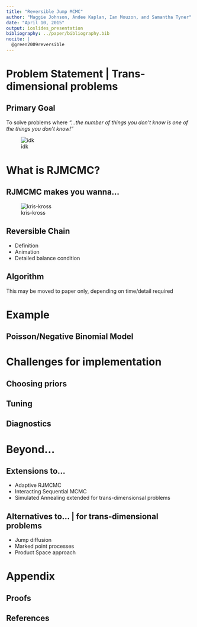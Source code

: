 ```yaml
---
title: "Reversible Jump MCMC"
author: "Maggie Johnson, Andee Kaplan, Ian Mouzon, and Samantha Tyner"
date: "April 10, 2015"
output: ioslides_presentation
bibliography: ../paper/bibliography.bib
nocite: | 
  @green2009reversible
---
```


# Problem Statement | Trans-dimensional problems

## Primary Goal

To solve problems where
*"...the number of things you don’t know is one of the things you don’t know!"*

![idk](images/idk_idk.jpg)

# What is RJMCMC?

## RJMCMC makes you wanna...

![kris-kross](images/kris_kross.gif)

## Reversible Chain

  - Definition
  - Animation
  - Detailed balance condition

## Algorithm
This may be moved to paper only, depending on time/detail required

# Example

## Poisson/Negative Binomial Model

# Challenges for implementation

## Choosing priors

## Tuning

## Diagnostics

# Beyond...

## Extensions to...

  - Adaptive RJMCMC
  - Interacting Sequential MCMC
  - Simulated Annealing extended for trans-dimensionsal problems

## Alternatives to... | for trans-dimensional problems

  - Jump diffusion
  - Marked point processes
  - Product Space approach

# Appendix

## Proofs

## References






